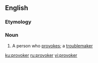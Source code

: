 ==English==

===Etymology===
{{suffix|en|provoke|er}}

===Noun===
{{en-noun}}

# A person who [[provoke]]s; a [[troublemaker]]

[[ku:provoker]]
[[ru:provoker]]
[[vi:provoker]]